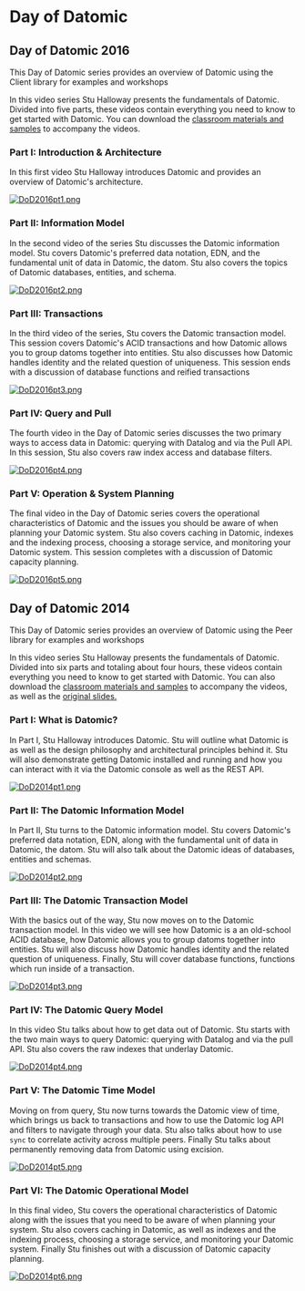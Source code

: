 Day of Datomic
==============

Day of Datomic 2016
-------------------

This Day of Datomic series provides an overview of Datomic using the Client library for examples and workshops

In this video series Stu Halloway presents the fundamentals of Datomic. Divided into five parts, these videos contain everything you need to know to get started with Datomic. You can download the [classroom materials and samples](https://github.com/Datomic/client-examples) to accompany the videos.



### Part I: Introduction &amp; Architecture

In this first video Stu Halloway introduces Datomic and provides an overview of Datomic's architecture.

[![DoD2016pt1.png](../images/DoD2016pt1.png)](https://vimeo.com/208676137)







### Part II: Information Model

In the second video of the series Stu discusses the Datomic information model. Stu covers Datomic's preferred data notation, EDN, and the fundamental unit of data in Datomic, the datom. Stu also covers the topics of Datomic databases, entities, and schema.

[![DoD2016pt2.png](../images/DoD2016pt2.png)](https://vimeo.com/208659315)







### Part III: Transactions

In the third video of the series, Stu covers the Datomic transaction model. This session covers Datomic's ACID transactions and how Datomic allows you to group datoms together into entities. Stu also discusses how Datomic handles identity and the related question of uniqueness. This session ends with a discussion of database functions and reified transactions

[![DoD2016pt3.png](../images/DoD2016pt3.png)](https://vimeo.com/208663465)







### Part IV: Query and Pull

The fourth video in the Day of Datomic series discusses the two primary ways to access data in Datomic: querying with Datalog and via the Pull API. In this session, Stu also covers raw index access and database filters.

[![DoD2016pt4.png](../images/DoD2016pt4.png)](https://vimeo.com/208682055)







### Part V: Operation &amp; System Planning

The final video in the Day of Datomic series covers the operational characteristics of Datomic and the issues you should be aware of when planning your Datomic system. Stu also covers caching in Datomic, indexes and the indexing process, choosing a storage service, and monitoring your Datomic system. This session completes with a discussion of Datomic capacity planning.

[![DoD2016pt5.png](../images/DoD2016pt5.png)](https://vimeo.com/208668597)









Day of Datomic 2014
-------------------

This Day of Datomic series provides an overview of Datomic using the Peer library for examples and workshops

In this video series Stu Halloway presents the fundamentals of Datomic. Divided into six parts and totaling about four hours, these videos contain everything you need to know to get started with Datomic. You can also download the [classroom materials and samples](https://github.com/Datomic/day-of-datomic) to accompany the videos, as well as the [original slides.](https://github.com/stuarthalloway/presentations/blob/master/Nov2014/DayOfDatomicNov2014.pdf?raw=true)



### Part I: What is Datomic?

In Part I, Stu Halloway introduces Datomic. Stu will outline what Datomic is as well as the design philosophy and architectural principles behind it. Stu will also demonstrate getting Datomic installed and running and how you can interact with it via the Datomic console as well as the REST API.

[![DoD2014pt1.png](../images/DoD2014pt1.png)](https://vimeo.com/116228685)







### Part II: The Datomic Information Model

In Part II, Stu turns to the Datomic information model. Stu covers Datomic's preferred data notation, EDN, along with the fundamental unit of data in Datomic, the datom. Stu will also talk about the Datomic ideas of databases, entities and schemas.

[![DoD2014pt2.png](../images/DoD2014pt2.png)](https://vimeo.com/116315075)







### Part III: The Datomic Transaction Model

With the basics out of the way, Stu now moves on to the Datomic transaction model. In this video we will see how Datomic is a an old-school ACID database, how Datomic allows you to group datoms together into entities. Stu will also discuss how Datomic handles identity and the related question of uniqueness. Finally, Stu will cover database functions, functions which run inside of a transaction.

[![DoD2014pt3.png](../images/DoD2014pt3.png)](https://vimeo.com/116315074)







### Part IV: The Datomic Query Model

In this video Stu talks about how to get data out of Datomic. Stu starts with the two main ways to query Datomic: querying with Datalog and via the pull API. Stu also covers the raw indexes that underlay Datomic.

[![DoD2014pt4.png](../images/DoD2014pt4.png)](https://vimeo.com/116546177)







### Part V: The Datomic Time Model

Moving on from query, Stu now turns towards the Datomic view of time, which brings us back to transactions and how to use the Datomic log API and filters to navigate through your data. Stu also talks about how to use `sync` to correlate activity across multiple peers. Finally Stu talks about permanently removing data from Datomic using excision.

[![DoD2014pt5.png](../images/DoD2014pt5.png)](https://vimeo.com/116553471)







### Part VI: The Datomic Operational Model

In this final video, Stu covers the operational characteristics of Datomic along with the issues that you need to be aware of when planning your system. Stu also covers caching in Datomic, as well as indexes and the indexing process, choosing a storage service, and monitoring your Datomic system. Finally Stu finishes out with a discussion of Datomic capacity planning.

[![DoD2014pt6.png](../images/DoD2014pt6.png)](https://vimeo.com/116557004)